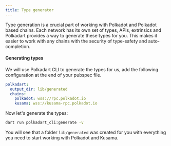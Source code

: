 ```yaml
---
title: Type generator
---
```


Type generation is a crucial part of working with Polkadot and Polkadot based chains.
Each network has its own set of types, APIs, extrinsics and Polkadart provides a way to generate these types for you.
This makes it easier to work with any chains with the security of type-safety and auto-completion.

#### Generating types

We will use Polkadart CLI to generate the types for us, add the following configuration at the end of your pubspec file.

```yaml title="pubspec.yaml"
polkadart:
  output_dir: lib/generated
  chains:
    polkadot: wss://rpc.polkadot.io
    kusama: wss://kusama-rpc.polkadot.io
```

Now let's generate the types:

```bash
dart run polkadart_cli:generate -v
```

You will see that a folder `lib/generated` was created for you with everything you need to start working with Polkadot and Kusama.